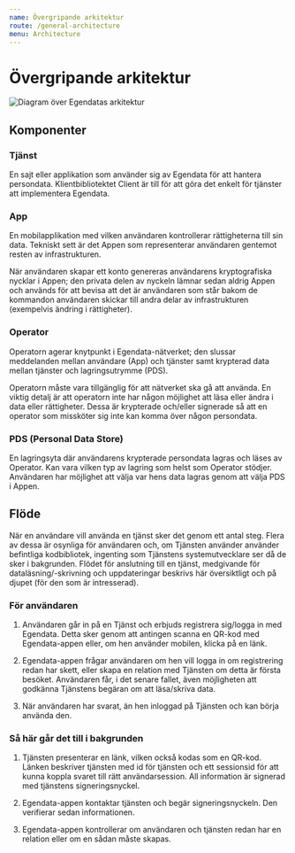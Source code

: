 ```yaml
---
name: Övergripande arkitektur
route: /general-architecture
menu: Architecture
---
```


# Övergripande arkitektur

![Diagram över Egendatas arkitektur](architecture.png)

## Komponenter

### Tjänst
En sajt eller applikation som använder sig av Egendata för att hantera persondata. Klientbibliotektet Client är till för att göra det enkelt för tjänster att implementera Egendata.

### App 
En mobilapplikation med vilken användaren kontrollerar rättigheterna till sin data. Tekniskt sett är det Appen som representerar användaren gentemot resten av infrastrukturen.

När användaren skapar ett konto genereras användarens kryptografiska nycklar i Appen; den privata delen av nyckeln lämnar sedan aldrig Appen och används för att bevisa att det är användaren som står bakom de kommandon användaren skickar till andra delar av infrastrukturen (exempelvis ändring i rättigheter).

### Operator
Operatorn agerar knytpunkt i Egendata-nätverket; den slussar meddelanden mellan användare (App) och tjänster samt krypterad data mellan tjänster och lagringsutrymme (PDS). 

Operatorn måste vara tillgänglig för att nätverket ska gå att använda. En viktig detalj är att operatorn inte har någon möjlighet att läsa eller ändra i data eller rättigheter. Dessa är krypterade och/eller signerade så att en operator som missköter sig inte kan komma över någon persondata.

### PDS (Personal Data Store)
En lagringsyta där användarens krypterade persondata lagras och läses av Operator. Kan vara vilken typ av lagring som helst som Operator stödjer. Användaren har möjlighet att välja var hens data lagras genom att välja PDS i Appen.

## Flöde

När en användare vill använda en tjänst sker det genom ett antal steg. Flera av dessa är osynliga för användaren och, om Tjänsten använder använder befintliga kodbibliotek, ingenting som Tjänstens systemutvecklare ser då de sker i bakgrunden. Flödet för anslutning till en tjänst, medgivande för dataläsning/-skrivning och uppdateringar beskrivs här översiktligt och på djupet (för den som är intresserad).

### För användaren

1. Användaren går in på en Tjänst och erbjuds registrera sig/logga in med Egendata. Detta sker genom att antingen scanna en QR-kod med Egendata-appen eller, om hen använder mobilen, klicka på en länk.

2. Egendata-appen frågar användaren om hen vill logga in om registrering redan har skett, eller skapa en relation med Tjänsten om detta är första besöket. Användaren får, i det senare fallet, även möjligheten att godkänna Tjänstens begäran om att läsa/skriva data.

3. När användaren har svarat, än hen inloggad på Tjänsten och kan börja använda den.

### Så här går det till i bakgrunden

1. Tjänsten presenterar en länk, vilken också kodas som en QR-kod. Länken beskriver tjänsten med id för tjänsten och ett sessionsid för att kunna koppla svaret till rätt användarsession. All information är signerad med tjänstens signeringsnyckel.

2. Egendata-appen kontaktar tjänsten och begär signeringsnyckeln. Den verifierar sedan informationen.

3. Egendata-appen kontrollerar om användaren och tjänsten redan har en relation eller om en sådan måste skapas.

